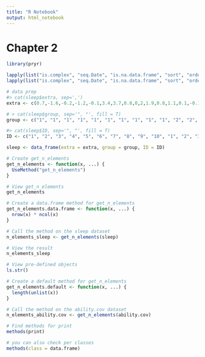 ```yaml
---
title: "R Notebook"
output: html_notebook
---
```


# Chapter 2

```r
library(pryr)

lapply(list("is.complex", "seq.Date", "is.na.data.frame", "sort", "order"), is_s3_generic)
lapply(list("is.complex", "seq.Date", "is.na.data.frame", "sort", "order"), is_s3_method)
```

```r
# data prep
#> cat(sleep$extra, sep=',')
extra <- c(0.7,-1.6,-0.2,-1.2,-0.1,3.4,3.7,0.8,0,2,1.9,0.8,1.1,0.1,-0.1,4.4,5.5,1.6,4.6,3.4)

# > cat(sleep$group, sep='", "', fill = T)
group <- c("1", "1", "1", "1", "1", "1", "1", "1", "1", "1", "2", "2", "2", "2", "2", "2", "2", "2", "2", "2")

#> cat(sleep$ID, sep='", "', fill = T)
ID <- c("1", "2", "3", "4", "5", "6", "7", "8", "9", "10", "1", "2", "3", "4", "5", "6", "7", "8", "9", "10")

sleep <- data_frame(extra = extra, group = group, ID = ID)
```

```r
# Create get_n_elements
get_n_elements <- function(x, ...) {
  UseMethod("get_n_elements")
}
```

```r
# View get_n_elements
get_n_elements

# Create a data.frame method for get_n_elements
get_n_elements.data.frame <- function(x, ...) {
  nrow(x) * ncol(x)
}

# Call the method on the sleep dataset
n_elements_sleep <- get_n_elements(sleep)

# View the result
n_elements_sleep
```

```r
# View pre-defined objects
ls.str()

# Create a default method for get_n_elements
get_n_elements.default <- function(x, ...) {
  length(unlist(x))
}

# Call the method on the ability.cov dataset
n_elements_ability.cov <- get_n_elements(ability.cov)
```

```r
# Find methods for print
methods(print)

# you can also check per classes
methods(class = data.frame)
```


